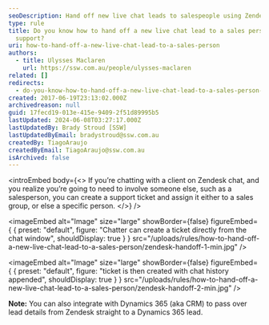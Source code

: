 ```yaml
---
seoDescription: Hand off new live chat leads to salespeople using Zendesk's support ticket feature, ensuring seamless customer service.
type: rule
title: Do you know how to hand off a new live chat lead to a sales person using
  support?
uri: how-to-hand-off-a-new-live-chat-lead-to-a-sales-person
authors:
  - title: Ulysses Maclaren
    url: https://ssw.com.au/people/ulysses-maclaren
related: []
redirects:
  - do-you-know-how-to-hand-off-a-new-live-chat-lead-to-a-sales-person-using-support
created: 2017-06-19T23:13:02.000Z
archivedreason: null
guid: 17fecd19-013e-415e-9409-2f51d89995b5
lastUpdated: 2024-06-08T03:27:17.000Z
lastUpdatedBy: Brady Stroud [SSW]
lastUpdatedByEmail: bradystroud@ssw.com.au
createdBy: TiagoAraujo
createdByEmail: TiagoAraujo@ssw.com.au
isArchived: false
---
```


<introEmbed
  body={<>
If you’re chatting with a client on Zendesk chat, and you realize you’re going to need to involve someone else, such as a salesperson, you can create a support ticket and assign it either to a sales group, or else a specific person.
  </>}
/>

<imageEmbed
  alt="Image"
  size="large"
  showBorder={false}
  figureEmbed={ {
    preset: "default",
    figure: "Chatter can create a ticket directly from the chat window",
    shouldDisplay: true
  } }
  src="/uploads/rules/how-to-hand-off-a-new-live-chat-lead-to-a-sales-person/zendesk-handoff-1-min.jpg"
/>



<imageEmbed
  alt="Image"
  size="large"
  showBorder={false}
  figureEmbed={ {
    preset: "default",
    figure: "ticket is then created with chat history appended",
    shouldDisplay: true
  } }
  src="/uploads/rules/how-to-hand-off-a-new-live-chat-lead-to-a-sales-person/zendesk-handoff-2-min.jpg"
/>


**Note:** You can also integrate with Dynamics 365 (aka CRM) to pass over lead details from Zendesk straight to a Dynamics 365 lead.
